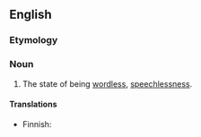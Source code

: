 ==English==

===Etymology===
{{suffix|wordless|ness|lang=en}}

===Noun===
{{en-noun|-|es}}

# The state of being [[wordless]], [[speechlessness]].

====Translations====
{{trans-top|state of being wordless}}
* Finnish: {{t+|fi|sanattomuus}}
{{trans-mid}}
{{trans-bottom}}